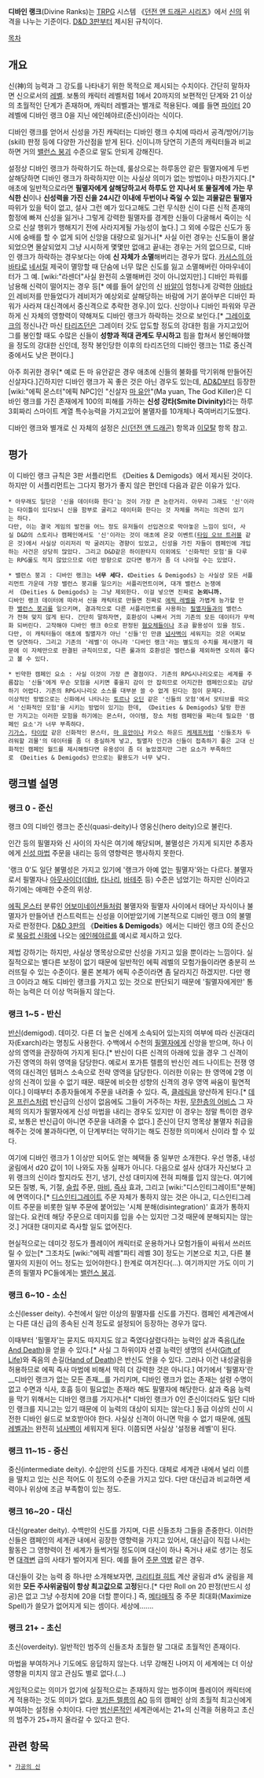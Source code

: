 '''디바인 랭크'''(Divine Ranks)는 [[TRPG]] 시스템 《[[던전 앤 드래곤 시리즈]]》에서 [[신]]의 위격을 나누는 기준이다. [[D&D 3판]]부터 제시된 규칙이다. 

[[목차]]
== 개요 ==
신(神)의 능력과 그 강도를 나타내기 위한 목적으로 제시되는 수치이다. 간단히 말하자면 신으로서의 [[레벨]]. 보통의 캐릭터 레벨처럼 1에서 20까지의 보편적인 단계와 21 이상의 초월적인 단계가 존재하며, 캐릭터 레벨과는 별개로 적용된다. 예를 들면 [[파이터]] 20레벨에 디바인 랭크 0을 지닌 에인헤야르(준신)이라는 식이다.

디바인 랭크를 얻어서 신성을 가진 캐릭터는 디바인 랭크 수치에 따라서 공격/방어/기능(skill) 판정 등에 다양한 가산점을 받게 된다. 신이니까 당연히 기존의 캐릭터들과 비교하면 거의 [[밸런스 붕괴]] 수준으로 말도 안되게 강해진다.

설정상 디바인 랭크가 하락하기도 하는데, 룰상으로는 하루동안 같은 필멸자에게 두번 살해당하면 디바인 랭크가 하락하지만 이는 사실상 의미가 없는 방법이나 마찬가지다.[* 애초에 일반적으로라면 '''필멸자에게 살해당하고서 하루도 안 지나서 또 물질계에 가는 무식한 신'''이나 '''신성력을 가진 신을 24시간 이내에 두번이나 죽일 수 있는 괴물같은 필멸자'''따위가 있을 턱이 없고, 설사 그런 예가 있다고해도 그런 무식한 신이 다른 신적 존재의 함정에 빠져 신성을 잃거나 그렇게 강력한 필멸자를 경계한 신들이 다굴해서 죽이는 식으로 신살 행위가 행해지기 전에 사라지게될 가능성이 높다.] 그 외에 수많은 신도가 동시에 숭배를 할 수 없게 되어 신앙을 대량으로 잃거나[* 사실 이런 경우는 신도들이 몰살되었으면 몰살되었지 그냥 시시하게 몇몇만 없애고 끝내는 경우는 거의 없으므로, 디바인 랭크가 하락하는 경우보다는 아예 '''신 자체가 소멸'''해버리는 경우가 많다. [[카서스의 아바타]]로 [[네서릴]] 제국이 멸망할 때 단숨에 너무 많은 신도를 잃고 소멸해버린 아마우네이터가 그 예. [wiki:"라센더"사실 완전히 소멸해버린 것이 아니었지만].] 디바인 파워를 남용해 신력이 떨어지는 경우 등[* 예를 들어 살인의 신 [[바알]]이 엄청나게 강력한 [[아바타]]인 레비저를 만들었다가 레비저가 예상외로 살해당하는 바람에 거기 쏟아부은 디바인 파워가 사라져 대신격에서 중신격으로 추락한 경우.]이 있다. 신앙이나 디바인 파워와 무관하게 신 자체의 영향력이 약해져도 디바인 랭크가 하락하는 것으로 보인다.[* [[그레이호크]]의 정신나간 마신 [[타리즈던]]은 그레이터 갓도 압도할 정도의 강대한 힘을 가지고있어 그를 봉인할 때도 수많은 신들이 '''성향과 적대 관계도 무시하고''' 힘을 합쳐서 봉인해야했을 정도의 강대한 신인데, 정작 봉인당한 이후의 타리즈던의 디바인 랭크는 11로 중신격 중에서도 낮은 편이다.]

아주 희귀한 경우[* 예로 든 마 유안같은 경우 애초에 신들의 불화를 막기위해 만들어진 신살자다.]긴하지만 디바인 랭크가 꼭 좋은 것은 아닌 경우도 있는데, [[AD&D]]부터 등장한 [wiki:"에픽 몬스터"에픽 NPC]인 "신살자 [[마 유안]]"(Ma yuan, The God Killer)은 디바인 랭크를 가진 존재에게 100의 피해를 가하는 '''신성 강타(Smite Divinity)'''라는 하루 3회짜리 스마이트 계열 특수능력을 가지고있어 불멸자를 10개체나 죽여버리기도했다.

디바인 랭크와 별개로 신 자체의 설정은 [[신(던전 앤 드래곤)]] 항목과 [[이모탈]] 항목 참고.

== 평가 ==
이 디바인 랭크 규칙은 3판 서플리먼트 《Deities & Demigods》에서 제시된 것이다. 하지만 이 서플리먼트는 그다지 평가가 좋지 않은 편인데 다음과 같은 이유가 있다.

 * 아무래도 일단은 '신을 데이터화 한다'는 것이 가장 큰 논란거리. 아무리 그래도 '신'이라는 타이틀이 있다보니 신을 함부로 굴리고 데이터화 한다는 것 자체를 꺼리는 의견이 있기는 하다.
 다만, 이는 결국 게임의 발전을 어느 정도 유저들이 선입견으로 막아놓은 느낌이 있더, 사실 D&D의 스토리나 캠페인에서도 '신'이라는 것이 애초에 온갖 이벤트([[타임 오브 트러블]] 같은 것)에서 사실상 이리저리 막 굴려지는 경향이 있었고, 신성을 가진 자들이 캠페인에 개입하는 사건은 상당히 많았다. 그리고 D&D같은 하이판타지 이외에도 '신화적인 모험'을 다루는 RPG룰도 적지 않았으므로 이런 방향으로 갔다면 평가가 좀 더 나아질 수는 있었다.

 * 밸런스 붕괴 : 디바인 랭크는 '''너무 세다.''' 《Deities & Demigods》는 사실상 모든 서플리먼트 가운데 가장 밸런스 붕괴를 일으키는 서플리먼트이며, 대개 밸런스 논쟁에서 《Deities & Demigods》는 그냥 제외한다. 이걸 넣으면 진짜로 '''논외니까.'''
 디바인 랭크 데이터에 따라서 신을 캐릭터로 만들면 진짜로 [[에픽 레벨]]을 가볍게 능가할 만한 [[밸런스 붕괴]]를 일으키며, 결과적으로 다른 서플리먼트를 사용하는 [[필멸자]]들과의 밸런스가 전혀 맞지 않게 된다. 간단히 말하자면, 호환성이 나빠서 거의 기존의 모든 데이터가 무력화 되버린다. 고작해야 디바인 랭크 0으로 판정된 [[혐오체]]들이나 조금 활용성이 있을 정도.
 다만, 이 캐릭터들이 애초에 필멸자가 아닌 '신들'인 만큼 [[넘사벽]]이 세워지는 것은 어찌보면 당연하다. 그리고 기존의 '레벨'이 아니라 '디바인 랭크'라는 별도의 수치를 제시했기 때문에 이 자체만으로 완결된 규칙이므로, 다른 룰과의 호환성은 밸런스를 제외하면 오히려 좋다고 볼 수 있다.

 * 빈약한 캠페인 요소 : 사실 이것이 가장 큰 결점이다. 기존의 RPG시나리오로는 세계를 주름잡는 '신들'에게 무슨 모험을 시키면 좋을지 감이 안 잡히므로 어지간한 캠페인으로는 감당하기 어렵다. 기존의 RPG시나리오 소스를 대부분 쓸 수 없게 된다는 점이 문제다.
 이상적인 방법으로는 신화에서 나타나는 [[토르]]나 [[오딘]] 같은 '신들의 모험'에서 모티브를 따오서 '신화적인 모험'을 시키는 방법이 있기는 한데, 《Deities & Demigods》달랑 한권만 가지고는 이러한 모험을 하기에는 몬스터, 아이템, 장소 처럼 캠페인을 짜는데 필요한 '캠페인 요소'가 너무 부족하다.
 [[기가스]], [[타이탄]] 같은 신화적인 몬스터, [[마 유안]]이나 카오스 하운드 [[케제프]]처럼 '신들조차 두려워할 괴물'의 데이터를 좀 더 충실하게 넣고, 필멸자 인간과 신들이 접촉하기 좋은 고대 신화적인 캠페인 월드를 제시해줬다면 유용성이 좀 더 높았겠지만 그런 요소가 부족하므로 《Deities & Demigods》만으로는 활용도가 너무 낮다.
== 랭크별 설명 ==
=== 랭크 0 - 준신 ===
랭크 0의 디바인 랭크는 준신(quasi-deity)나 영웅신(hero deity)으로 불린다.

인간 등의 필멸자와 신 사이의 자식은 여기에 해당되며, 불멸성은 가지게 되지만 추종자에게 [[신성 마법]] 주문을 내리는 등의 영향력은 행사하지 못한다.

'랭크 0'도 일단 불멸성은 가지고 있기에 '랭크가 아예 없는 필멸자'와는 다르다. 불멸자로서 필멸자나 [[아웃사이더]]([[데바]], [[타나리]], [[바테주]] 등) 수준은 넘었기는 하지만 신이라고 하기에는 애매한 수준의 위상.

[[에픽 몬스터]] 분류인 [[어보미네이션]]들처럼 불멸자와 필멸자 사이에서 태어난 자식이나 불멸자가 만들어낸 컨스트럭트는 신성을 이어받았기에 기본적으로 디바인 랭크 0의 불멸자로 판정한다. [[D&D 3판]]의 《'''Deities & Demigods'''》에서는 디바인 랭크 0의 준신으로 [[북유럽 신화]]에 나오는 [[에인헤야르]]를 예시로 제시하고 있다.

제법 강하기는 하지만, 사실상 명목상으로만 신성을 가지고 있을 뿐이라는 느낌이다. 실질적으로는 별다른 보정이 없기 때문에 일반적인 에픽 레벨의 모험가들이라면 충분히 쓰러뜨릴 수 있는 수준이다. 물론 본체가 에픽 수준이라면 좀 달라지긴 하겠지만. 다만 랭크 0이라고 해도 디바인 랭크를 가지고 있는 것으로 판단되기 때문에 '필멸자에게만' 통하는 능력은 더 이상 먹혀들지 않는다.

=== 랭크 1~5 - 반신 ===
[[반신]](demigod). 데미갓. 다른 더 높은 신에게 소속되어 있는지의 여부에 따라 신권대리자(Exarch)라는 명칭도 사용한다. 수백에서 수천의 [[필멸자]]에게 신앙을 받으며, 하나 이상의 영역을 관장하여 가지게 된다.[* 반신이 다른 신격의 아래에 있을 경우 그 신격이 가진 영역의 하위 영역을 담당한다. 예로서 포가튼 렐름의 반신인 레드 나이트는 전쟁 영역의 대신격인 템퍼스 소속으로 전략 영역을 담당한다. 이러한 이유는 한 영역에 2명 이상의 신격이 있을 수 없기 때문. 때문에 비슷한 성향의 신격의 경우 영역 싸움이 필연적이다.] 이때부터 추종자들에게 주문을 내려줄 수 있다. 즉, [[클레릭]]을 양산하게 된다.[* [[데몬 프린스]]처럼 반신급의 신성이 없음에도 그들이 거주하는 차원, [[무한층의 어비스]] 그 자체의 의지가 필멸자에게 신성 마법을 내리는 경우도 있지만 이 경우는 정말 특이한 경우로, 보통은 반신급이 아니면 주문을 내려줄 수 없다.] 준신이 단지 명목상 불멸자 취급을 해주는 것에 불과하다면, 이 단계부터는 약하기는 해도 진정한 의미에서 신이라 할 수 있다.

여기에 디바인 랭크가 1 이상만 되어도 얻는 혜택들 중 일부만 소개한다. 우선 명중, 내성굴림에서 d20 값이 1이 나와도 자동 실패가 아니다. 다음으로 설사 상대가 자신보다 고위 랭크의 신이라 할지라도 전기, 냉기, 산성 대미지에 전혀 피해를 입지 않는다. 여기에 모든 질병, 독, 기절, [[슬립]] 주문, [[마비]], [[즉사]] 효과, 그리고 [wiki:"디스인티그레이트"분해]에 면역이다.[* [[디스인티그레이트]] 주문 자체가 통하지 않는 것은 아니고, 디스인티그레이트 주문을 비롯한 일부 주문에 붙어있는 '시체 분해(disintegration)' 효과가 통하지않는다. 요컨데 해당 주문으로 데미지를 입을 수는 있지만 그것 때문에 분해되지는 않는 것.] 거대한 대미지로 즉사할 일도 없어진다.

현실적으로는 데미갓 정도가 플레이어 캐릭터로 운용하거나 모험가들이 싸워서 쓰러뜨릴 수 있는[* 그조차도 [wiki:"에픽 레벨"파티 레벨 30] 정도는 기본으로 치고, 다른 불멸자의 지원이 어느 정도는 있어야한다.] 한계로 여겨진다(…). 여기까지만 가도 이미 기존의 필멸자 PC들에게는 [[밸런스 붕괴]].

=== 랭크 6~10 - 소신 ===
소신(lesser deity). 수천에서 일만 이상의 필멸자를 신도를 가진다. 캠페인 세계관에서는 다른 대신 급의 종속된 신격 정도로 설정되어 등장하는 경우가 많다.

이때부터 '필멸자'는 묻지도 따지지도 않고 죽였다살렸다하는 능력인 삶과 죽음([http://www.d20srd.org/srd/divine/divineAbilitiesFeats.htm#lifeAndDeath Life And Death])을 얻을 수 있다.[* 사실 그 하위이자 선결 능력인 생명의 선사([http://www.d20srd.org/srd/divine/divineAbilitiesFeats.htm#giftOfLife Gift of Life])와 죽음의 손길([http://www.d20srd.org/srd/divine/divineAbilitiesFeats.htm#handOfDeath Hand of Death])은 반신도 얻을 수 있다. 그러나 이건 내성굴림을 허용하므로 에픽 즉사 마법에 비해서 딱히 더 강력한 것은 아니다.] 여기에서 '필멸자'란 __디바인 랭크가 없는 모든 존재__를 가리키며, 디바인 랭크가 없는 존재는 설령 수명이 없고 수면과 식사, 호흡 등이 필요없는 존재라 해도 필멸자에 해당한다. 삶과 죽음 능력을 막기 위해서는 디바인 랭크를 가지거나[* 디바인 랭크가 0인 준신이더라도 일단 디바인 랭크를 지니고는 있기 때문에 이 능력의 대상이 되지는 않는다.] 동급 이상의 신이 시전한 디바인 쉴드로 보호받아야 한다. 사실상 신격이 아니면 막을 수 없기 때문에, [[에픽 레벨]]과는 완전히 [[넘사벽]]이 세워지게 된다. 이쯤되면 사실상 '설정용 레벨'이 된다.

=== 랭크 11~15 - 중신 ===
중신(intermediate deity). 수십만의 신도를 가진다. 대체로 세계관 내에서 널리 이름을 떨치고 있는 신은 적어도 이 정도의 수준을 가지고 있다. 다만 대신급과 비교하면 세력이나 위상에 조금 부족함이 있는 정도.

=== 랭크 16~20 - 대신 ===
대신(greater deity). 수백만의 신도를 가지며, 다른 신들조차 그들을 존중한다. 이러한 신들은 캠페인의 세계관 내에서 굉장한 영향력을 가지고 있어서, 대신급이 직접 나서는 활동은 그 영향력이 전 세계가 들썩거릴 정도이며 대신이 하나 죽거나 새로 생기는 정도면 [[대격변]] 급의 사태가 벌어지게 된다. 예를 들어 [[주문 역병]] 같은 경우.

대신들이 갖는 능력 중 하나만 소개해보자면, [[크리티컬 히트]] 계산 굴림과 d% 굴림을 제외한 '''모든 주사위굴림이 항상 최고값으로 고정'''된다.[* 다만 Roll on 20 판정(반드시 성공)은 없고 그냥 수정치에 20을 더할 뿐이다.] 즉, [[메타매직]] 중 주문 최대화(Maximize Spell)가 쓸모가 없어지게 되는 셈이다. 세상에…….

=== 랭크 21+ - 초신 ===
초신(overdeity). 일반적인 범주의 신들조차 초월한 말 그대로 초월적인 존재이다.

마법을 부여하거나 기도에도 응답하지 않는다. 너무 강해진 나머지 이 세계에는 더 이상 영향을 미치지 않고 관심도 별로 없다.(…)

게임적으로는 의미가 없기에 실질적으로는 존재하지 않는 범주이며 플레이어 캐릭터에게 적용하는 것도 의미가 없다. [[포가튼 렐름]]의 [[AO]] 등의 캠페인 상의 초월적 최고신에게 부여하는 설정용 수치이다. 다만 [[범신론]]적인 세계관에서는 21+의 신격을 허용하고 초신의 범주가 25+까지 올라갈 수 있다고 한다.

== 관련 항목 ==
 * [[가공의 신]]
